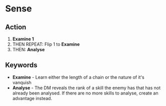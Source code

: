 # Sense

## Action

1.  **Examine 1**
1.  THEN REPEAT: Flip 1 to **Examine**
1.  THEN: **Analyse**

## Keywords

-   **Examine** - Learn either the length of a chain or the nature of it's vanquish
-   **Analyse** - The DM reveals the rank of a skill the enemy has that has not already been analysed. If there are no more skills to analyse, create an advantage instead.
